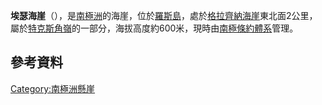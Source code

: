 {{coord|77|38|S|166|54|E|source:GNIS|display=title}}

'''埃瑟海崖'''（{{lang-en|Esser Bluff}}），是[[南極洲|南極洲]]的海崖，位於[[羅斯島|羅斯島]]，處於[[格拉齊納海崖|格拉齊納海崖]]東北面2公里，屬於[[特克斯角嶺|特克斯角嶺]]的一部分，海拔高度約600米，現時由[[南極條約體系|南極條約體系]]管理。

==參考資料==
{{cite gnis | type = antarid | id = 17831| name = Esser Bluff | accessdate = 2012-03-04}}

{{DEFAULTSORT:Esser Bluff}}
[[Category:南極洲懸崖|Category:南極洲懸崖]]


{{RossIsland-geo-stub}}